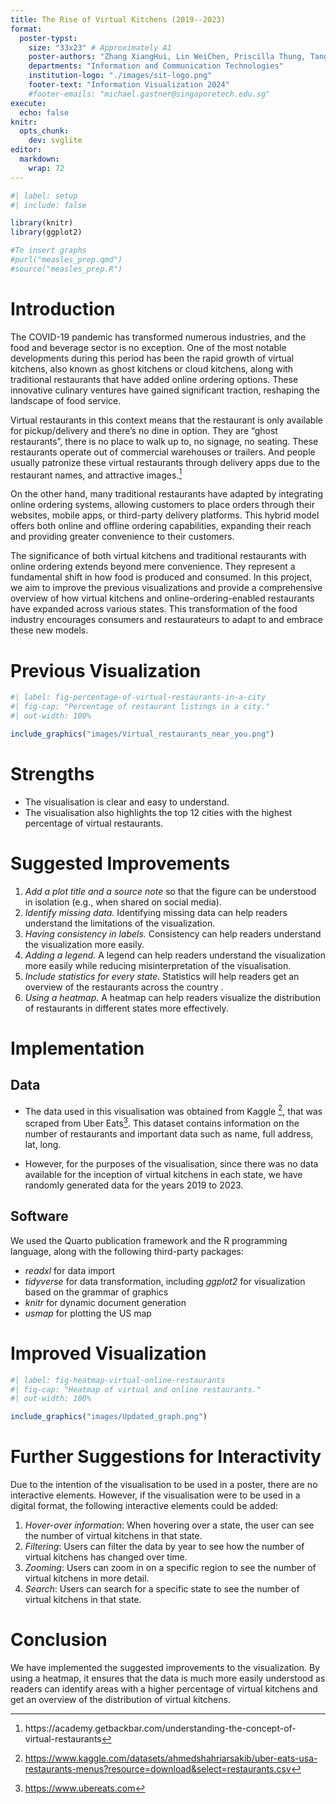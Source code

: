 ```yaml
---
title: The Rise of Virtual Kitchens (2019--2023)
format:
  poster-typst: 
    size: "33x23" # Approximately A1
    poster-authors: "Zhang XiangHui, Lin WeiChen, Priscilla Thung, Tang Guan You, Arshad Bin Mazlan, Wong Jing Yong Shawn"
    departments: "Information and Communication Technologies"
    institution-logo: "./images/sit-logo.png"
    footer-text: "Information Visualization 2024"
    #footer-emails: "michael.gastner@singaporetech.edu.sg"
execute:
  echo: false
knitr:
  opts_chunk:
    dev: svglite
editor: 
  markdown: 
    wrap: 72
---
```


```r
#| label: setup
#| include: false

library(knitr)
library(ggplot2)

#To insert graphs
#purl("measles_prep.qmd")
#source("measles_prep.R")
```

# Introduction

The COVID-19 pandemic has transformed numerous industries, and the food
and beverage sector is no exception. One of the most notable
developments during this period has been the rapid growth of virtual
kitchens, also known as ghost kitchens or cloud kitchens, along with
traditional restaurants that have added online ordering options. These
innovative culinary ventures have gained significant traction, reshaping
the landscape of food service.

Virtual restaurants in this context means that the restaurant is only
available for pickup/delivery and there’s no dine in option. They are
“ghost restaurants”, there is no place to walk up to, no signage, no
seating. These restaurants operate out of commercial warehouses or
trailers. And people usually patronize these virtual restaurants through
delivery apps due to the restaurant names, and attractive images.[^1]

[^1]: https://academy.getbackbar.com/understanding-the-concept-of-virtual-restaurants

On the other hand, many traditional restaurants have adapted by
integrating online ordering systems, allowing customers to place orders
through their websites, mobile apps, or third-party delivery platforms.
This hybrid model offers both online and offline ordering capabilities,
expanding their reach and providing greater convenience to their
customers.

The significance of both virtual kitchens and traditional restaurants
with online ordering extends beyond mere convenience. They represent a
fundamental shift in how food is produced and consumed. In this project,
we aim to improve the previous visualizations and provide a
comprehensive overview of how virtual kitchens and
online-ordering-enabled restaurants have expanded across various states.
This transformation of the food industry encourages consumers and
restaurateurs to adapt to and embrace these new models.

# Previous Visualization

```r
#| label: fig-percentage-of-virtual-restaurants-in-a-city
#| fig-cap: "Percentage of restaurant listings in a city."
#| out-width: 100%

include_graphics("images/Virtual_restaurants_near_you.png")
```

# Strengths

-   The visualisation is clear and easy to understand.
-   The visualisation also highlights the top 12 cities with the highest
    percentage of virtual restaurants.

# Suggested Improvements

1.  *Add a plot title and a source note* so that the figure can be
    understood in isolation (e.g., when shared on social media).
2.  *Identify missing data.* Identifying missing data can help readers
    understand the limitations of the visualization.
3.  *Having consistency in labels.* Consistency can help readers understand the
    visualization more easily.
4.  *Adding a legend.* A legend can help readers understand the
    visualization more easily while reducing misinterpretation of the visualisation.
5.  *Include statistics for every state.* Statistics will help readers
    get an overview of the restaurants across the country .
6.  *Using a heatmap.* A heatmap can help readers visualize the
    distribution of restaurants in different states more
    effectively.

# Implementation

## Data

-   The data used in this visualisation was obtained from Kaggle [^uber_eats_usa_data], that was scraped from Uber Eats[^uber_eats]. This dataset contains information on the number of restaurants and important data such as name, full address, lat, long.

-   However, for the purposes of the visualisation, since there was no data available for the inception of virtual kitchens in each state, we have randomly generated data for the years 2019 to 2023.

[^uber_eats_usa_data]: <https://www.kaggle.com/datasets/ahmedshahriarsakib/uber-eats-usa-restaurants-menus?resource=download&select=restaurants.csv>
[^uber_eats]: <https://www.ubereats.com>

## Software

We used the Quarto publication framework and the R programming language,
along with the following third-party packages:

-   *readxl* for data import
-   *tidyverse* for data transformation, including *ggplot2* for
    visualization based on the grammar of graphics
-   *knitr* for dynamic document generation
-   *usmap* for plotting the US map

```{=typst}
#v(2em)
```
# Improved Visualization

```r
#| label: fig-heatmap-virtual-online-restaurants
#| fig-cap: "Heatmap of virtual and online restaurants."
#| out-width: 100%

include_graphics("images/Updated_graph.png")
```

# Further Suggestions for Interactivity

Due to the intention of the visualisation to be used in a poster, there are no interactive elements. However, if the visualisation were to be used in a digital format, the following interactive elements could be added:

1.  *Hover-over information*: When hovering over a state, the user can see the number of virtual kitchens in that state.
2.  *Filtering*: Users can filter the data by year to see how the number of virtual kitchens has changed over time.
3.  *Zooming*: Users can zoom in on a specific region to see the number of virtual kitchens in more detail.
4.  *Search*: Users can search for a specific state to see the number of virtual kitchens in that state.

# Conclusion

We have implemented the suggested improvements to the visualization. By
using a heatmap, it ensures that the data is much more easily understood
as readers can identify areas with a higher percentage of virtual
kitchens and get an overview of the distribution of virtual kitchens.
